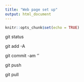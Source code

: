 ```yaml
---
title: "Web page set up"
output: html_document
---
```


```r
knitr::opts_chunk$set(echo = TRUE)
```

git status

git add -A

git commit -am '<message>'

git push

git pull
